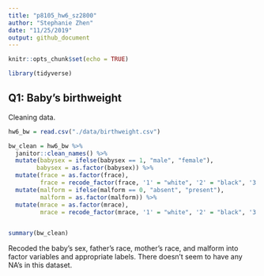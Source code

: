 ```yaml
---
title: "p8105_hw6_sz2800"
author: "Stephanie Zhen"
date: "11/25/2019"
output: github_document
---
```


```r
knitr::opts_chunk$set(echo = TRUE)
```


```r
library(tidyverse)
```

## Q1: Baby's birthweight

Cleaning data.
```r
hw6_bw = read.csv("./data/birthweight.csv")

bw_clean = hw6_bw %>% 
  janitor::clean_names() %>% 
  mutate(babysex = ifelse(babysex == 1, "male", "female"),
        babysex = as.factor(babysex)) %>% 
  mutate(frace = as.factor(frace),
         frace = recode_factor(frace, '1' = "white", '2' = "black", '3' = "asian", '4' = "puerto rican", '8' = "other", '9' = "unknown")) %>% 
  mutate(malform = ifelse(malform == 0, "absent", "present"),
         malform = as.factor(malform)) %>% 
  mutate(mrace = as.factor(mrace),
         mrace = recode_factor(mrace, '1' = "white", '2' = "black", '3' = "asian", '4' = "puerto rican", '8' = "other"))


summary(bw_clean)
```

Recoded the baby's sex, father's race, mother's race, and malform into factor variables and appropriate labels. There doesn't seem to have any NA's in this dataset. 
